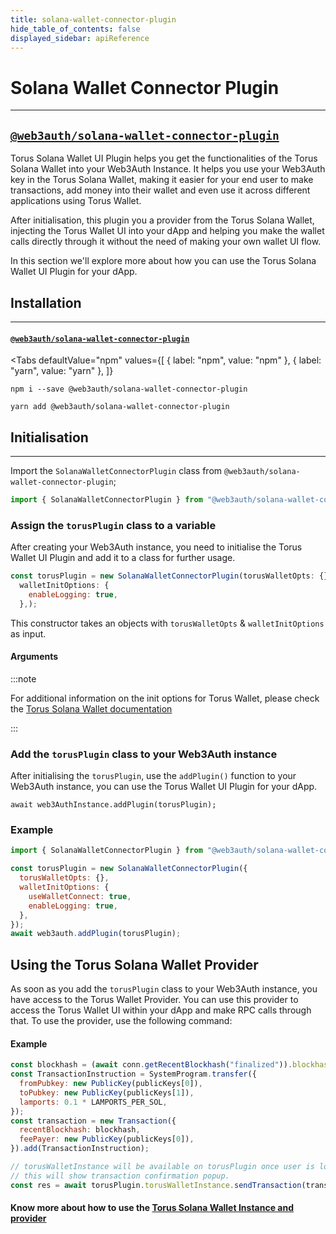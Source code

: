 ```yaml
---
title: solana-wallet-connector-plugin
hide_table_of_contents: false
displayed_sidebar: apiReference
---
```


# Solana Wallet Connector Plugin

---

## [`@web3auth/solana-wallet-connector-plugin`](https://npmjs.com/package/@web3auth/solana-wallet-connector-plugin)



Torus Solana Wallet UI Plugin helps you get the functionalities of the Torus Solana Wallet into your Web3Auth Instance. It helps you use your Web3Auth
key in the Torus Solana Wallet, making it easier for your end user to make transactions, add money into their wallet and even use it across different
applications using Torus Wallet.

After initialisation, this plugin you a provider from the Torus Solana Wallet, injecting the Torus Wallet UI into your dApp and helping you make the
wallet calls directly through it without the need of making your own wallet UI flow.

In this section we'll explore more about how you can use the Torus Solana Wallet UI Plugin for your dApp.

## Installation

---

#### [`@web3auth/solana-wallet-connector-plugin`](https://www.npmjs.com/package/@web3auth/solana-wallet-connector-plugin)

<Tabs
  defaultValue="npm"
  values={[
    { label: "npm", value: "npm" },
    { label: "yarn", value: "yarn" },
  ]}
>

<TabItem value="npm">

```shell
npm i --save @web3auth/solana-wallet-connector-plugin
```

</TabItem>

<TabItem value="yarn">

```shell
yarn add @web3auth/solana-wallet-connector-plugin
```

</TabItem>

</Tabs>

## Initialisation

---

Import the `SolanaWalletConnectorPlugin` class from `@web3auth/solana-wallet-connector-plugin`;

```javascript
import { SolanaWalletConnectorPlugin } from "@web3auth/solana-wallet-connector-plugin";
```

### Assign the `torusPlugin` class to a variable

After creating your Web3Auth instance, you need to initialise the Torus Wallet UI Plugin and add it to a class for further usage.

```javascript
const torusPlugin = new SolanaWalletConnectorPlugin(torusWalletOpts: {},
  walletInitOptions: {
    enableLogging: true,
  },);
```

This constructor takes an objects with `torusWalletOpts` & `walletInitOptions` as input.

#### Arguments

<PluginConfig />

:::note

For additional information on the init options for Torus Wallet, please check the
[Torus Solana Wallet documentation](https://docs.tor.us/solana-wallet/api-reference/class#init)

:::

### Add the `torusPlugin` class to your Web3Auth instance

After initialising the `torusPlugin`, use the `addPlugin()` function to your Web3Auth instance, you can use the Torus Wallet UI Plugin for your dApp.

```
await web3AuthInstance.addPlugin(torusPlugin);
```

### Example

```javascript
import { SolanaWalletConnectorPlugin } from "@web3auth/solana-wallet-connector-plugin";

const torusPlugin = new SolanaWalletConnectorPlugin({
  torusWalletOpts: {},
  walletInitOptions: {
    useWalletConnect: true,
    enableLogging: true,
  },
});
await web3auth.addPlugin(torusPlugin);
```

## Using the Torus Solana Wallet Provider

As soon as you add the `torusPlugin` class to your Web3Auth instance, you have access to the Torus Wallet Provider. You can use this provider to
access the Torus Wallet UI within your dApp and make RPC calls through that. To use the provider, use the following command:

#### Example

```javascript
const blockhash = (await conn.getRecentBlockhash("finalized")).blockhash;
const TransactionInstruction = SystemProgram.transfer({
  fromPubkey: new PublicKey(publicKeys[0]),
  toPubkey: new PublicKey(publicKeys[1]),
  lamports: 0.1 * LAMPORTS_PER_SOL,
});
const transaction = new Transaction({
  recentBlockhash: blockhash,
  feePayer: new PublicKey(publicKeys[0]),
}).add(TransactionInstruction);

// torusWalletInstance will be available on torusPlugin once user is logged in.
// this will show transaction confirmation popup.
const res = await torusPlugin.torusWalletInstance.sendTransaction(transaction);
```

#### Know more about how to use the [Torus Solana Wallet Instance and provider](https://docs.tor.us/solana-wallet/api-reference/solana/send-transaction)

